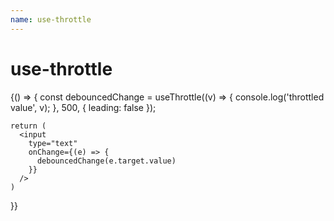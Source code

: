 ```yaml
---
name: use-throttle
---
```



# use-throttle

<Playground>
  {() => {
    const debouncedChange = useThrottle((v) => {
      console.log('throttled value', v);
    }, 500, { leading: false });

    return (
      <input
        type="text"
        onChange={(e) => {
          debouncedChange(e.target.value)
        }}
      />
    )
  }}
</Playground>